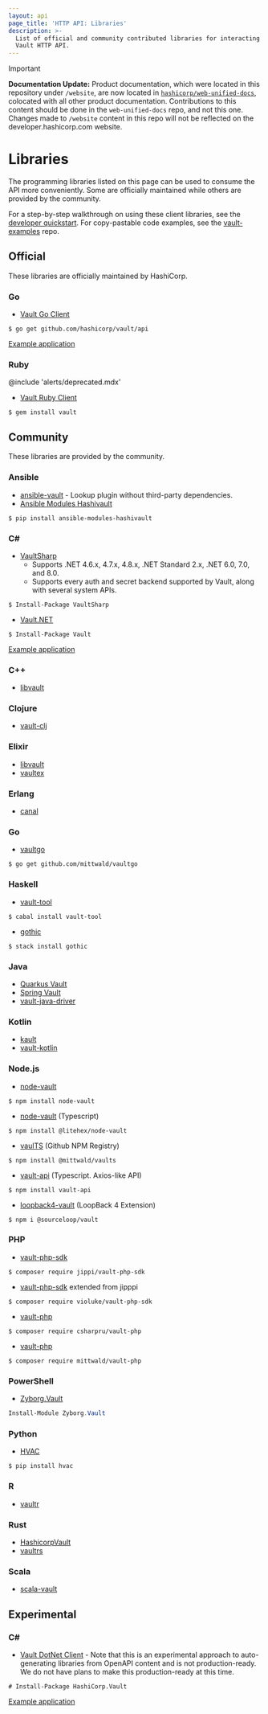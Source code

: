 ```yaml
---
layout: api
page_title: 'HTTP API: Libraries'
description: >-
  List of official and community contributed libraries for interacting with the
  Vault HTTP API.
---
```


> [!IMPORTANT]  
> **Documentation Update:** Product documentation, which were located in this repository under `/website`, are now located in [`hashicorp/web-unified-docs`](https://github.com/hashicorp/web-unified-docs), colocated with all other product documentation. Contributions to this content should be done in the `web-unified-docs` repo, and not this one. Changes made to `/website` content in this repo will not be reflected on the developer.hashicorp.com website.

# Libraries

The programming libraries listed on this page can be used to consume the API more conveniently.
Some are officially maintained while others are provided by the community.

For a step-by-step walkthrough on using these client libraries, see the [developer quickstart](/vault/docs/get-started/developer-qs).
For copy-pastable code examples, see the [vault-examples](https://github.com/hashicorp/vault-examples) repo.

## Official

These libraries are officially maintained by HashiCorp.

### Go

- [Vault Go Client](https://github.com/hashicorp/vault/tree/main/api)

```shell-session
$ go get github.com/hashicorp/vault/api
```

[Example application](https://github.com/hashicorp/hello-vault-go)

### Ruby

@include 'alerts/deprecated.mdx'

- [Vault Ruby Client](https://github.com/hashicorp/vault-ruby)

```shell-session
$ gem install vault
```

## Community

These libraries are provided by the community.

### Ansible

- [ansible-vault](https://github.com/jhaals/ansible-vault) - Lookup plugin without third-party dependencies.
- [Ansible Modules Hashivault](https://pypi.python.org/pypi/ansible-modules-hashivault)

```shell-session
$ pip install ansible-modules-hashivault
```

### C&#35;

- [VaultSharp](https://github.com/rajanadar/VaultSharp)
  - Supports .NET 4.6.x, 4.7.x, 4.8.x, .NET Standard 2.x, .NET 6.0, 7.0, and 8.0.
  - Supports every auth and secret backend supported by Vault, along with several system APIs.

```shell-session
$ Install-Package VaultSharp
```

- [Vault.NET](https://github.com/Chatham/Vault.NET)

```shell-session
$ Install-Package Vault
```

[Example application](https://github.com/hashicorp/hello-vault-dotnet)

### C++

- [libvault](https://github.com/abedra/libvault)

### Clojure

- [vault-clj](https://github.com/amperity/vault-clj)

### Elixir

- [libvault](https://hex.pm/packages/libvault)
- [vaultex](https://hex.pm/packages/vaultex)

### Erlang

- [canal](https://github.com/rkallos/canal)

### Go

- [vaultgo](https://github.com/mittwald/vaultgo)

```shell-session
$ go get github.com/mittwald/vaultgo
```

### Haskell

- [vault-tool](https://hackage.haskell.org/package/vault-tool)

```shell-session
$ cabal install vault-tool
```

- [gothic](http://hackage.haskell.org/package/gothic)

```shell-session
$ stack install gothic
```

### Java

- [Quarkus Vault](https://github.com/quarkiverse/quarkus-vault)
- [Spring Vault](https://github.com/spring-projects/spring-vault)
- [vault-java-driver](https://github.com/jopenlibs/vault-java-driver)

### Kotlin

- [kault](https://github.com/Hansanto/kault)
- [vault-kotlin](https://github.com/kunickiaj/vault-kotlin)

### Node.js

- [node-vault](https://github.com/kr1sp1n/node-vault)

```shell-session
$ npm install node-vault
```

- [node-vault](https://github.com/shahradelahi/node-vault) (Typescript)

```shell-session
$ npm install @litehex/node-vault
```

- [vaulTS](https://github.com/mittwald/vaulTS) (Github NPM Registry)

```shell-session
$ npm install @mittwald/vaults
```

- [vault-api](https://github.com/SaiHemanthBR/vault-api) (Typescript. Axios-like API)

```shell-session
$ npm install vault-api
```

- [loopback4-vault](https://github.com/sourcefuse/loopback4-vault) (LoopBack 4 Extension)

```shell-session
$ npm i @sourceloop/vault
```

### PHP

- [vault-php-sdk](https://github.com/jippi/vault-php-sdk)

```shell-session
$ composer require jippi/vault-php-sdk
```

- [vault-php-sdk](https://github.com/violuke/vault-php-sdk) extended from jipppi

```shell-session
$ composer require violuke/vault-php-sdk
```

- [vault-php](https://github.com/CSharpRU/vault-php)

```shell-session
$ composer require csharpru/vault-php
```

- [vault-php](https://github.com/mittwald/vaultPHP)

```shell-session
$ composer require mittwald/vault-php
```

### PowerShell

- [Zyborg.Vault](https://github.com/zyborg/Zyborg.Vault)

```PowerShell
Install-Module Zyborg.Vault
```

### Python

- [HVAC](https://github.com/ianunruh/hvac)

```shell-session
$ pip install hvac
```

### R

- [vaultr](https://github.com/vimc/vaultr)

### Rust

- [HashicorpVault](https://crates.io/crates/hashicorp_vault)
- [vaultrs](https://crates.io/crates/vaultrs)

### Scala

- [scala-vault](https://github.com/janstenpickle/scala-vault)

## Experimental

### C#

- [Vault DotNet Client](https://github.com/hashicorp/vault-client-dotnet) - 
Note that this is an experimental approach to auto-generating libraries from
OpenAPI content and is not production-ready. We do not have plans to make
this production-ready at this time.

```shell-session
# Install-Package HashiCorp.Vault
```

[Example application](https://github.com/hashicorp/vault-client-dotnet#getting-started)


